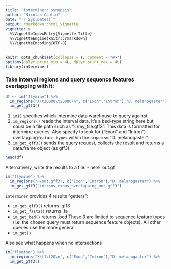 ```yaml
---
title: "interminer: synopsis"
author: "Nicolas Coutin"
date: "`r Sys.Date()`"
output: rmarkdown::html_vignette
vignette: >
  %\VignetteIndexEntry{Vignette Title}
  %\VignetteEngine{knitr::rmarkdown}
  %\VignetteEncoding{UTF-8}
---
```


```r
knitr::opts_chunk$set(collapse = T, comment = "#>")
options(dplyr.print_min = 4L, dplyr.print_max = 4L)
library(interminer)
```

### Take interval regions and query sequence features overlapping with it:

```r
df <- im("flymine") %>% 
  im_regions("X\t10000\t20000\n", c("Exon","Intron"),"D. melanogaster") %>% 
  im_get_gff3()
```
1. `im()` specifies which intermine data warehouse to query against
2. `im_regions()` reads the interval data. It's a bed-type string here but could be a file path such as "~/my_file.gff3". This data is formatted for intermine queries. Also specify to look for ("Exon" and "Intron") 
overlapping`feature_types` within the `organism` "D. melanogaster".
3. `im_get_gff3()` sends the query request, collects the result and returns a 
data.frame object (as gff3).

```r
head(df)
```

Alternatively, write the results to a file:
- here `out.gf
```r
im("flymine") %>% 
  im_regions("~/out.gff3", c("Exon","Intron"),"D. melanogaster") %>% 
  im_get_gff3("introns-exons_overlapping_out.gff3")
```

`interminer` provides 4 results "getters":

- `im_get_gff3()` returns .gff3
- `im_get_fasta()` returns .fa
- `im_get_bed()` returns .bed
These 3 are limited to sequence feature types (i.e. the chosen query must return
sequence feature objects). All other queries use the more general:
- `im_get()`

Also see what happens when no intersections
```r
im("flymine") %>% 
  im_regions("X\t1\t20\n", c("Exon","Intron"),"D. melanogaster") %>% 
  im_get_gff3()
```
